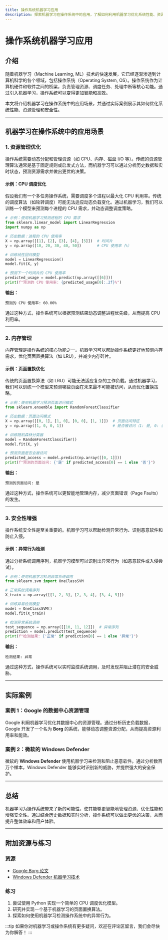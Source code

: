 ```yaml
---
title: 操作系统机器学习应用
description: 探索机器学习在操作系统中的应用，了解如何利用机器学习优化系统性能、资源管理和安全性。
---
```


# 操作系统机器学习应用

## 介绍

随着机器学习（Machine Learning, ML）技术的快速发展，它已经逐渐渗透到计算机科学的各个领域，包括操作系统（Operating System, OS）。操作系统作为计算机硬件和软件之间的桥梁，负责管理资源、调度任务、处理中断等核心功能。通过引入机器学习，操作系统可以变得更加智能和高效。

本文将介绍机器学习在操作系统中的应用场景，并通过实际案例展示其如何优化系统性能、资源管理和安全性。

---

## 机器学习在操作系统中的应用场景

### 1. 资源管理优化

操作系统需要动态分配和管理资源（如 CPU、内存、磁盘 I/O 等）。传统的资源管理算法通常是基于固定规则或启发式方法，而机器学习可以通过分析历史数据和实时状态，预测资源需求并做出更优的决策。

#### 示例：CPU 调度优化

假设我们有一个多任务操作系统，需要调度多个进程以最大化 CPU 利用率。传统的调度算法（如轮转调度）可能无法适应动态负载变化。通过机器学习，我们可以训练一个模型来预测每个进程的 CPU 需求，并动态调整调度策略。

```python
# 示例：使用机器学习预测进程的 CPU 需求
from sklearn.linear_model import LinearRegression
import numpy as np

# 历史数据：进程的 CPU 使用率
X = np.array([[1], [2], [3], [4], [5]])  # 时间片
y = np.array([10, 20, 30, 40, 50])       # CPU 使用率（%）

# 训练线性回归模型
model = LinearRegression()
model.fit(X, y)

# 预测下一个时间片的 CPU 使用率
predicted_usage = model.predict(np.array([[6]]))
print(f"预测的 CPU 使用率: {predicted_usage[0]:.2f}%")
```

**输出：**
```
预测的 CPU 使用率: 60.00%
```

通过这种方式，操作系统可以根据预测结果动态调整进程优先级，从而提高 CPU 利用率。

---

### 2. 内存管理

内存管理是操作系统的核心功能之一。机器学习可以帮助操作系统更好地预测内存需求，优化页面置换算法（如 LRU），并减少内存碎片。

#### 示例：页面置换优化

传统的页面置换算法（如 LRU）可能无法适应复杂的工作负载。通过机器学习，我们可以训练一个模型来预测哪些页面在未来最不可能被访问，从而优化置换策略。

```python
# 示例：使用机器学习预测页面访问模式
from sklearn.ensemble import RandomForestClassifier

# 历史数据：页面访问模式
X = np.array([[0, 1], [1, 0], [0, 0], [1, 1]])  # 页面访问特征
y = np.array([1, 0, 0, 1])                      # 是否被访问（1: 是, 0: 否）

# 训练随机森林分类器
model = RandomForestClassifier()
model.fit(X, y)

# 预测页面是否会被访问
predicted_access = model.predict(np.array([[0, 1]]))
print(f"预测的页面访问: {'是' if predicted_access[0] == 1 else '否'}")
```

**输出：**
```
预测的页面访问: 是
```

通过这种方式，操作系统可以更智能地管理内存，减少页面错误（Page Faults）的发生。

---

### 3. 安全性增强

操作系统安全性是至关重要的。机器学习可以帮助检测异常行为、识别恶意软件和防止入侵。

#### 示例：异常行为检测

通过分析系统调用序列，机器学习模型可以识别出异常行为（如恶意软件或入侵尝试）。

```python
# 示例：使用机器学习检测异常系统调用
from sklearn.svm import OneClassSVM

# 正常系统调用序列
X_train = np.array([[1, 2, 3], [2, 3, 4], [3, 4, 5]])

# 训练异常检测模型
model = OneClassSVM()
model.fit(X_train)

# 检测异常系统调用
test_sequence = np.array([[10, 11, 12]])  # 异常序列
prediction = model.predict(test_sequence)
print(f"检测结果: {'正常' if prediction[0] == 1 else '异常'}")
```

**输出：**
```
检测结果: 异常
```

通过这种方式，操作系统可以实时监控系统调用，及时发现并阻止潜在的安全威胁。

---

## 实际案例

### 案例 1：Google 的数据中心资源管理

Google 利用机器学习优化其数据中心的资源管理。通过分析历史负载数据，Google 开发了一个名为 **Borg** 的系统，能够动态调整资源分配，从而提高资源利用率和能效。

### 案例 2：微软的 Windows Defender

微软的 **Windows Defender** 使用机器学习来检测和阻止恶意软件。通过分析数百万个样本，Windows Defender 能够实时识别新的威胁，并提供强大的安全保护。

---

## 总结

机器学习为操作系统带来了新的可能性，使其能够更智能地管理资源、优化性能和增强安全性。通过结合历史数据和实时分析，操作系统可以做出更优的决策，从而提升整体效率和用户体验。

---

## 附加资源与练习

### 资源
- [Google Borg 论文](https://research.google/pubs/pub43438/)
- [Windows Defender 机器学习技术](https://www.microsoft.com/security/blog/)

### 练习
1. 尝试使用 Python 实现一个简单的 CPU 调度优化模型。
2. 研究并实现一个基于机器学习的页面置换算法。
3. 探索如何使用机器学习检测操作系统中的异常行为。

:::tip
如果你对机器学习或操作系统有更多疑问，欢迎在评论区留言，我们会尽快为你解答！
:::